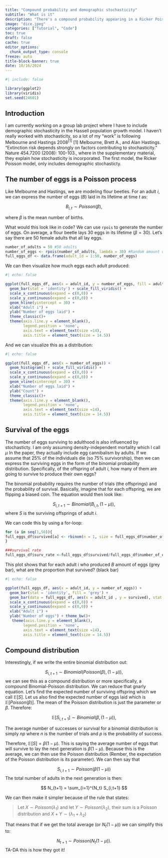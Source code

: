```yaml
---
title: "Compound probability and demographic stochasticity"
subtitle: "What is it"
description: "There's a compound probability appearing in a Ricker Poisson model! Oh no!"
image: "dice.jpeg"
categories: ["Tutorial", "Code"]
toc: true
draft: false
cache: true
editor_options: 
  chunk_output_type: console
freeze: auto
title-block-banner: true
date: 10/16/2024
---
```


```r
#| include: false

library(ggplot2)
library(viridis)
set.seed(24601)
```

## Introduction

I am currently working on a group lab project where I have to include demographic stochasticity in the Hassell population growth model. I haven't really worked with stochasticity, so a lot of my "work" is following Melbourne and Hastings 2008^[1]^ [[1] Melbourne, Brett A., and Alan Hastings. "Extinction risk depends strongly on factors contributing to stochasticity." Nature 454.7200 (2008): 100-103.]{.aside}, where in the supplementary material, they  explain how stochasticity is incorporated. The first model, the Ricker Poisson model, only includes demographic stochasticty.

## The number of eggs is a Poisson process
Like Melbourne and Hastings, we are modeling flour beetles. For an adult $i$, we can express the number of eggs ($B$) laid in its lifetime at time $t$ as:

$$
B_{i,t} \sim Poisson(\beta),
$$

where $\beta$ is the mean number of births. 

What would this look like in code? We can use `rpois` to generate the number of eggs. On average, a flour beetle lays 30 eggs in its lifetime ($\beta = 30$). Let's say there are 50 female adults that all lay eggs.

```r
number_of_adults = 50 #50 adults
number_of_eggs <- rpois(number_of_adults, lambda = 30) #Random amount of eggs
full_eggs_df <- data.frame(adult_id = 1:50, number_of_eggs)
```

We can then visualize how much eggs each adult produced:
```r
#| echo: false

ggplot(full_eggs_df, aes(x = adult_id, y = number_of_eggs, fill = adult_id)) + 
  geom_bar(stat = 'identity') + scale_fill_viridis() + 
  scale_x_continuous(expand = c(0,0)) +
  scale_y_continuous(expand = c(0,0)) + 
  geom_hline(yintercept = 30) +
  xlab("Adult i") + 
  ylab("Number of eggs laid") + 
  theme_classic()+
  theme(axis.line.y = element_blank(),
        legend.position = 'none',
        axis.text = element_text(size =14),
        axis.title = element_text(size = 14.5))

```

And we can visualize this as a distribution:

```r
#| echo: false

ggplot(full_eggs_df, aes(x = number_of_eggs)) + 
  geom_histogram() + scale_fill_viridis() + 
  scale_x_continuous(expand = c(0,0)) +
  scale_y_continuous(expand = c(0,0)) + 
  geom_vline(xintercept = 30) +
  xlab("Number of eggs laid") + 
  ylab("Count") + 
  theme_classic()+
  theme(axis.line.y = element_blank(),
        legend.position = 'none',
        axis.text = element_text(size =14),
        axis.title = element_text(size = 14.5))
```


## Survival of the eggs

The number of eggs surviving to adulthood is also influenced by stochasticty. I am only assuming density-independent mortality which I call $\mu$ [In the paper, they actually include egg cannibalism by adults]{.aside}. If we assume that 25% of the individuals die (so 75% survivorship), then we can express the surviving eggs in the form of the binomial probability distribution. Specifically, of the offspring of adult $i$, how many of them are going to survive to produce their own eggs?

The binomial probability requires the number of trials (the offsprings) and the probability of survival. Basically, imagine that for each offspring, we are flipping a biased coin. The equation would then look like:

$$
S_{i,t+1} \sim Binomial(B_{i,t}, (1- \mu) ),
$$
where $S$ is the surviving offsprings of adult $i$.

We can code this by using a for-loop: 

```r
for (a in seq(1,50)){
full_eggs_df$survived[a] <- rbinom(n = 1, size = full_eggs_df$number_of_eggs[a], prob = 0.75)
}

###survival rate
full_eggs_df$surv_rate <-full_eggs_df$survived/full_eggs_df$number_of_eggs 

```

This plot shows that for each adult i who produced $B$ amount of eggs (grey bar), what are the proportion that survived? (black bar)

```r
#| echo: false

ggplot(full_eggs_df, aes(x = adult_id, y = number_of_eggs)) + 
  geom_bar(stat = 'identity', fill = 'grey') + 
  geom_bar(data = full_eggs_df, aes(x = adult_id , y = survived), stat = 'identity', fill = 'black') + 
  scale_x_continuous(expand = c(0,0)) +
  scale_y_continuous(expand = c(0,0)) + 
  xlab("Adult i") + 
  ylab("Number of eggs") + theme_bw()+
   theme(axis.line.y = element_blank(),
        legend.position = 'none',
        axis.text = element_text(size =14),
        axis.title = element_text(size = 14.5))

```

## Compound distribution

Interestingly, if we write the entire binomial distribution out:

$$
S_{i,t+1} \sim Binomial(Poisson(\beta), (1- \mu)),
$$
we can see this as a compound distribution or more specifically, a compound Binomial-Poisson distribution. We can reduce that gnarly equation. Let's find the expected number of surviving offspring which we call $\mathbb{E}[S]$. Let us also find the expected number of eggs laid which is $\mathbb{E}[Poisson(\beta)]$. The mean of the Poisson distribution is just the parameter or $\beta$. Therefore:

$$
\mathbb{E} [S_{i,t+1}] \sim Binomial(\beta, (1- \mu)),
$$


The average number of successes or survival for a binomial distribution is simply $np$ where $n$ is the number of trials and $p$ is the probability of success.

Therefore, $\mathbb{E}[S] = \beta (1- \mu)$. This is saying the average number of eggs that will survive to lay the next generation is $\beta (1 - \mu)$. Because this is the average, we can then use the Poisson distribution (Rember, the expectation of the Poisson distribution is its parameter). We can then say that 

$$
S_{i,t+1}  \sim Poisson(\beta(1- \mu))
$$
The total number of adults in the next generation is then:

$$
N_{t+1} = \sum_{i=1}^{N_t} S_{i,t+1}
$$

We can then make it simpler because of the rule that states: 

> Let $X \sim Poisson(\lambda_1)$ and let $Y \sim Poisson(\lambda_2)$, their sum is a Poisson distribution and $X+Y \sim (\lambda_1 + \lambda_2)$

That means that if we get the total average (or $N_t (1- \mu)$) we can simplify this to:

$$
N_{t+1} \sim Poisson (N_t (1- \mu)).
$$
TA-DA this is how they got it!